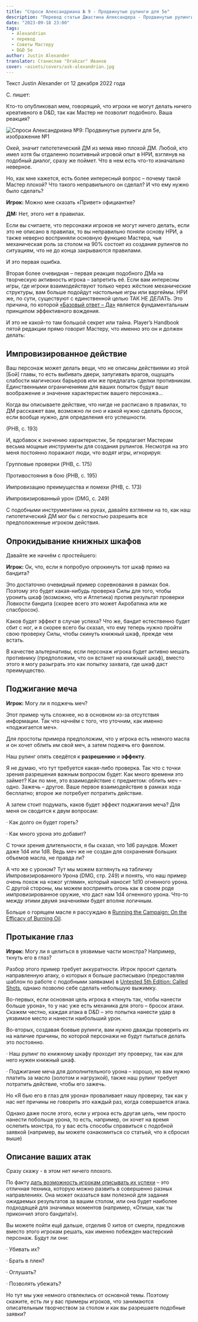 ```yaml
---
title: "Спроси Александриана № 9 - Продвинутые рулинги для 5е"
description: "Перевод статьи Джастина Александера - Продвинутые рулинги для 5е"
date: "2023-09-18 23:00"
tags:
  - Alexandrian
  - перевод
  - Советы Мастеру
  - D&D 5e
author: Justin Alexander
translator: Станислав "Drakzar" Иванов
cover: ~assets/covers/ask-alexandrian.jpg
---
```



Текст Justin Alexander от 12 декабря 2022 года

C. пишет:

Кто-то опубликовал мем, говорящий, что игроки не могут делать ничего креативного в D&D, так как Мастер не позволит подобного. Ваша реакция?

![Спроси Александриана №9: Продвинутые рулинги для 5е, изображение №1](https://cyborgsandmages.com/images/alexandrian-ask9.jpg) 

Окей, значит гипотетический ДМ из мема явно плохой ДМ. Любой, кто имел хотя бы отдаленно позитивный игровой опыт в НРИ, взглянув на подобный диалог, сразу же поймет. Что в нем есть что-то изначально неверное.

Но, как мне кажется, есть более интересный вопрос – почему такой Мастер плохой? Что такого неправильного он сделал? И что ему нужно было сделать?

**Игрок:** Можно мне сказать «Привет» официантке?

**ДМ:** Нет, этого нет в правилах.

Если вы считаете, что персонажи игроков не могут ничего делать, если это не описано в правилах, то вы неправильно поняли основу НРИ, а также неверно восприняли основную функцию Мастера, чья механическая роль за столом на 90% состоит из создания рулингов по ситуациям, что не до конца закрываются правилами.

И это первая ошибка.

Вторая более очевидная – первая реакция подобного ДМа на творческую активность игрока – запретить её. Если вам интересны игры, где игроки взаимодействуют только через жёсткие механические структуры, вам больше подойдут настольные игры или варгеймы. НРИ же, по сути, существуют с единственной целью ТАК НЕ ДЕЛАТЬ. Это причина, по которой [«Базовый ответ – Да»](https://cyborgsandmages.com/posts/translations/alexandrian-art-of-rulings-4) является фундаментальным принципом эффективного вождения.

И это не какой-то там большой секрет или тайна. Player’s Handbook пятой редакции прямо говорит Мастеру, что именно это он и должен делать:

## Импровизированное действие

Ваш персонаж может делать вещи, что не описаны действиями из этой [Бой] главы, то есть выбивать двери, запугивать врагов, ощущать слабости магических барьеров или же предлагать сделки противникам. Единственными ограничениями для ваших попыток будут ваше воображение и значение характеристик вашего персонажа…

Когда вы описываете действие, что нигде не расписано в правилах, то ДМ расскажет вам, возможно ли оно и какой нужно сделать бросок, если вообще нужно, для определения его успешности.

(PHB, с. 193)

И, вдобавок к значению характеристик, 5е предлагает Мастерам весьма мощные инструменты для создания рулингов. Несмотря на это меня постоянно поражают люди, что водят игры, игнорируя:

Групповые проверки (PHB, с. 175)

Противостояния в бою (PHB, с. 195)

Импровизацию преимущества и помехи (PHB, с. 173)

Импровизированный урон (DMG, с. 249)

С подобными инструментами на руках, давайте взглянем на то, как наш гипотетический ДМ мог бы с легкостью разрешить все предположенные игроком действия.

## Опрокидывание книжных шкафов

Давайте же начнём с простейшего:

**Игрок:** Ок, что, если я попробую опрокинуть тот шкаф прямо на бандита?

Это достаточно очевидный пример соревнования в рамках боя. Поэтому это будет какая-нибудь проверка Силы для того, чтобы уронить шкаф (возможно, что и Атлетика) против результат проверки Ловкости бандита (скорее всего это может Акробатика или же спасбросок).

Каков будет эффект в случае успеха? Что же, бандит естественно будет сбит с ног, и я скорее всего бы сказал, что ему теперь нужно пройти свою проверку Силы, чтобы скинуть книжный шкаф, прежде чем встать.

В качестве альтернативы, если персонаж игрока будет активно мешать противнику (предположим, что он встанет на книжный шкаф), вместо этого я могу разыграть это как попытку захвата, где шкаф даст преимущество.

## Поджигание меча

**Игрок:** Могу ли я поджечь меч?

Этот пример чуть сложнее, но в основном из-за отсутствия информации. Так что начнём с того, что уточним, как именно «поджигается меч».

Для простоты примера предположим, что у игрока есть немного масла и он хочет облить им свой меч, а затем поджечь его факелом.

Наш рулинг опять сведётся к **разрешению** и **эффекту**.

Я не думаю, что тут требуется какая-либо проверка. Так что с точки зрения разрешения важным вопросом будет: Как много времени это займет? Как по мне, это взаимодействие с предметом: облить меч – одно. Зажечь – другое. Ваше первое взаимодействие в рамках хода бесплатно; второе же потребует потратить действие.

А затем стоит подумать, каков будет эффект поджигания меча? Для меня он сводится к двум вопросам:

· Как долго он будет гореть?

· Как много урона это добавит?

С точки зрения длительности, я бы сказал, что 1d6 раундов. Может даже 1d4 или 1d8. Ведь меч же не создан для сохранения больших объемов масла, не правда ли?

А что же с уроном? Тут мы можем взглянуть на табличку Импровизированного Урона (DMG, стр. 249) и понять, что наш пример очень похож на «ожог углями», который наносит 1d10 огненного урона. С другой стороны, мы можем воспринять огонь как в своем роде импровизированное оружие, что даст нам 1d4 огненного урона. Что-то между этими двумя значениями будет вполне логичным.

Больше о горящем масле я рассуждаю в [Running the Campaign: On the Efficacy of Burning Oil](https://thealexandrian.net/wordpress/48307/roleplaying-games/ptolus-running-the-campaign-on-the-efficacy-of-burning-oil).

## Протыкание глаз

**Игрок:** Могу ли я целиться в уязвимые части монстра? Например, ткнуть его в глаз?

Разбор этого пример требует аккуратности. Игрок просит сделать направленную атаку, о которых я больше расписываю (предоставляя шаблон по работе с подобными заявками) в [Untested 5th Edition: Called Shots](https://thealexandrian.net/wordpress/44948/roleplaying-games/untested-5th-edition-called-shots), однако позволю себе сделать небольшую выжимку.

Во-первых, если основная цель игрока в «ткнуть так, чтобы нанести больше урона», то у нас уже есть механика для этого – бросок атаки. Скажем честно, каждая атака в D&D – это попытка нанести удар в уязвимое место и нанести наибольший урон.

Во-вторых, создавая боевые рулинги, вам нужно дважды проверить их на наличие причины, по которой персонажи не будут пытаться делать это постоянно.

· Наш рулинг по книжному шкафу проходит эту проверку, так как для него нужен книжный шкаф.

· Поджигание меча для дополнительного урона – хорошо, но вам нужно платить за масло (золотом и нагрузкой), также наш рулинг требует потратить действие, чтобы его зажечь.

Но «Я бью его в глаз для урона» проваливает нашу проверку, так как у нас нет причины не говорить это каждый раз, когда совершается атака.

Однако даже после этого, если у игрока есть другая цель, чем просто нанести побольше урона, то есть, например, он хочет на время ослепить монстра, то у вас есть способы справиться с подобной заявкой (например, вы можете ознакомиться со статьей, что я сбросил выше)

## Описание ваших атак

Сразу скажу - в этом нет ничего плохого.

По факту [дать возможность игрокам описывать их успехи](https://thealexandrian.net/wordpress/38466/roleplaying-games/art-of-rulings-part-9-narrating-outcome) – это отличная техника, которую можно развить в совершенно разных направлениях. Она может оказаться вам полезной для задания ожидаемых результатов за вашим столом, или она будет наиболее подходящей для значимых моментов (например, «Опиши, как ты прикончил этого бандита!»).

Вы можете пойти ещё дальше, отделив 0 хитов от смерти, предложив вместо этого игрокам решать, как именно побежден мастерский персонаж. Будут ли они:

· Убивать их?

· Брать в плен?

· Оглушать?

· Позволять убежать?

Но тут мы уже немного отвлеклись от основной темы. Поэтому скажите, есть ли у вас примеры игроков, что занимаются описательным творчеством за столом и как вы разрешаете подобные заявки?